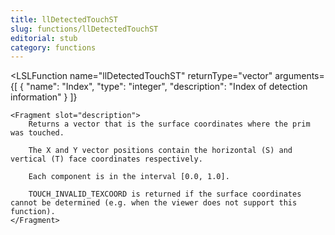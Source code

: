 ```yaml
---
title: llDetectedTouchST
slug: functions/llDetectedTouchST
editorial: stub
category: functions
---
```


<LSLFunction
	name="llDetectedTouchST"
	returnType="vector"
	arguments={[
	{
		"name": "Index",
		"type": "integer",
		"description": "Index of detection information"
	}
]}
>
	<Fragment slot="description">
		Returns a vector that is the surface coordinates where the prim was touched.
		
		The X and Y vector positions contain the horizontal (S) and vertical (T) face coordinates respectively.
		
		Each component is in the interval [0.0, 1.0].
		
		TOUCH_INVALID_TEXCOORD is returned if the surface coordinates cannot be determined (e.g. when the viewer does not support this function).
	</Fragment>
</LSLFunction>

